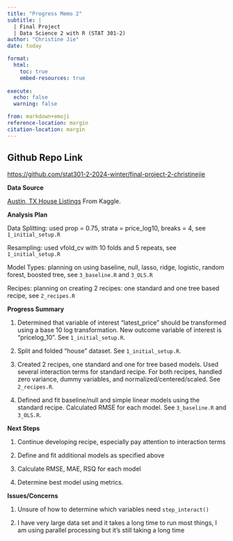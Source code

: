 ```yaml
---
title: "Progress Memo 2"
subtitle: |
  | Final Project 
  | Data Science 2 with R (STAT 301-2)
author: "Christine Jie"
date: today

format:
  html:
    toc: true
    embed-resources: true
    
execute:
  echo: false
  warning: false

from: markdown+emoji 
reference-location: margin
citation-location: margin
---
```

::: {.callout-tip icon=false}

## Github Repo Link

[https://github.com/stat301-2-2024-winter/final-project-2-christinejie](https://github.com/stat301-2-2024-winter/final-project-2-christinejie)

:::

**Data Source**

[Austin, TX House Listings](https://www.kaggle.com/datasets/ericpierce/austinhousingprices)
From Kaggle. 

**Analysis Plan**

Data Splitting: used prop = 0.75, strata = price_log10, breaks = 4, see `1_initial_setup.R`

Resampling: used vfold_cv with 10 folds and 5 repeats, see `1_initial_setup.R`

Model Types: planning on using baseline, null, lasso, ridge, logistic, random forest, boosted tree, see `3_baseline.R` and `3_OLS.R`

Recipes: planning on creating 2 recipes: one standard and one tree based recipe, 
see `2_recipes.R`

**Progress Summary**

1) Determined that variable of interest "latest_price" should be transformed using a base 10 log transformation. New outcome variable of interest is "pricelog_10". See `1_initial_setup.R`. 

2) Split and folded "house" dataset. See `1_initial_setup.R`. 

3) Created 2 recipes, one standard and one for tree based models. Used several interaction terms for standard recipe. For both recipes, handled zero variance, dummy variables, and normalized/centered/scaled. See `2_recipes.R`. 

4) Defined and fit baseline/null and simple linear models using the standard recipe. Calculated RMSE for each model. See `3_baseline.R` and `3_OLS.R`. 

**Next Steps**

1) Continue developing recipe, especially pay attention to interaction terms 

2) Define and fit additional models as specified above 

3) Calculate RMSE, MAE, RSQ for each model 

4) Determine best model using metrics. 

**Issues/Concerns**

1) Unsure of how to determine which variables need `step_interact()`

2) I have very large data set and it takes a long time to run most things, I am using parallel processing but it's still taking a long time 


